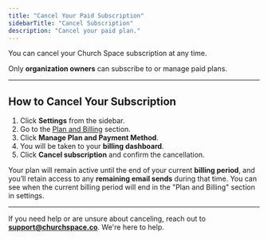 ```yaml
---
title: "Cancel Your Paid Subscription"
sidebarTitle: "Cancel Subscription"
description: "Cancel your paid plan."
---
```


You can cancel your Church Space subscription at any time.

<Note>Only **organization owners** can subscribe to or manage paid plans.</Note>

---

## How to Cancel Your Subscription

1. Click **Settings** from the sidebar.
2. Go to the [Plan and Billing](https://churchspace.co/settings/billing) section.
3. Click **Manage Plan and Payment Method**.
4. You will be taken to your **billing dashboard**.
5. Click **Cancel subscription** and confirm the cancellation.

Your plan will remain active until the end of your current **billing period**, and you’ll retain access to any **remaining email sends** during that time. You can see when the current billing period will end in the "Plan and Billing" section in settings.

---

If you need help or are unsure about canceling, reach out to **support@churchspace.co**. We're here to help.
